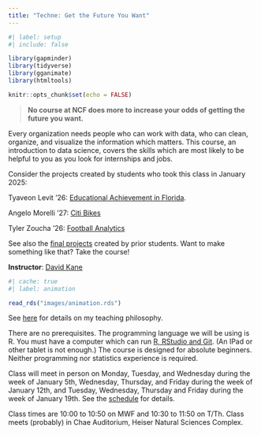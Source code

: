 ```yaml
---
title: "Techne: Get the Future You Want"
---
```


```r
#| label: setup
#| include: false

library(gapminder)
library(tidyverse)
library(gganimate)
library(htmltools)

knitr::opts_chunk$set(echo = FALSE)
```

> **No course at NCF does more to increase your odds of getting the future you want.**

Every organization needs people who can work with data, who can clean, organize, and visualize the information which matters. This course, an introduction to data science, covers the skills which are most likely to be helpful to you as you look for internships and jobs.  

Consider the projects created by students who took this class in January 2025:

Tyaveon Levit '26: [Educational Achievement in Florida](https://tytylove01.github.io/Florida-Education). 

Angelo Morelli '27: [Citi Bikes](https://drainr.github.io/citi-bike-live/)

Tyler Zoucha '26: [Football Analytics](https://t-zoucha.github.io/Futbol-Data/)

See also the [final projects](https://isp.davidkane.info/projects.html) created by prior students. Want to make something like that? Take the course! 

**Instructor**: [David Kane](http://www.davidkane.info)

```r
#| cache: true
#| label: animation

read_rds("images/animation.rds")
```

See [here](https://davidkane.info/writings/philosophy.html) for details on my teaching philosophy.

There are no prerequisites. The programming language we will be using is R. You must have a computer which can run [R, RStudio and Git](https://happygitwithr.com). (An IPad or other tablet is not enough.) The course is designed for absolute beginners. Neither programming nor statistics experience is required.

Class will meet in person on Monday, Tuesday, and Wednesday during the week of January 5th, Wednesday, Thursday, and Friday during the week of January 12th, and Tuesday, Wednesday, Thursday and Friday during the week of January 19th. See the [schedule](schedule.html) for details.

 Class times are 10:00 to 10:50 on MWF and 10:30 to 11:50 on T/Th. Class meets (probably) in Chae Auditorium, Heiser Natural Sciences Complex. 

